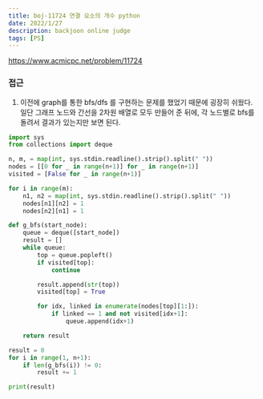 ```yaml
---
title: boj-11724 연결 요소의 개수 python
date: 2022/1/27
description: backjoon online judge
tags: [PS]
---
```


https://www.acmicpc.net/problem/11724

### 접근
1. 이전에 graph를 통한 bfs/dfs 를 구현하는 문제를 했었기 때문에 굉장히 쉬웠다. 일단 그래프 노드와 간선을 2차원 배열로 모두 만들어 준 뒤에, 각 노드별로 bfs를 돌려서 결과가 있는지만 보면 된다.
```python
import sys
from collections import deque

n, m, = map(int, sys.stdin.readline().strip().split(" "))
nodes = [[0 for _ in range(n+1)] for _ in range(n+1)]
visited = [False for _ in range(n+1)]

for i in range(m):
    n1, n2 = map(int, sys.stdin.readline().strip().split(" "))
    nodes[n1][n2] = 1
    nodes[n2][n1] = 1

def g_bfs(start_node):
    queue = deque([start_node])
    result = []
    while queue:
        top = queue.popleft()
        if visited[top]:
            continue

        result.append(str(top))
        visited[top] = True

        for idx, linked in enumerate(nodes[top][1:]):
            if linked == 1 and not visited[idx+1]:
                queue.append(idx+1)

    return result

result = 0
for i in range(1, n+1):
    if len(g_bfs(i)) != 0:
        result += 1

print(result)
```
